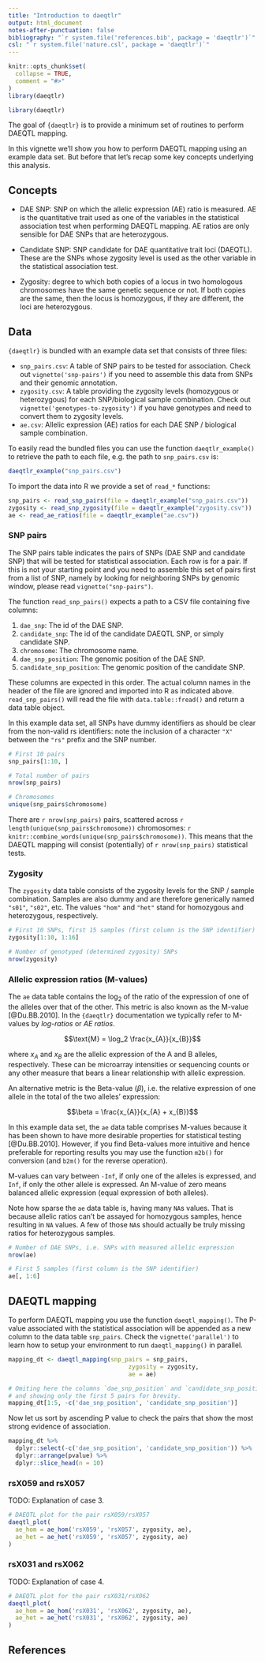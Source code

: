 ```yaml
---
title: "Introduction to daeqtlr"
output: html_document
notes-after-punctuation: false
bibliography: "`r system.file('references.bib', package = 'daeqtlr')`"
csl: "`r system.file('nature.csl', package = 'daeqtlr')`"
---
```


```r
knitr::opts_chunk$set(
  collapse = TRUE,
  comment = "#>"
)
library(daeqtlr)
```

```r
library(daeqtlr)
```

The goal of `{daeqtlr}` is to provide a minimum set of routines to perform
DAEQTL mapping.

In this vignette we'll show you how to perform DAEQTL mapping using an example
data set. But before that let's recap some key concepts underlying this
analysis.

## Concepts

- DAE SNP: SNP on which the allelic expression (AE) ratio is measured. AE is the
quantitative trait used as one of the variables in the statistical association
test when performing DAEQTL mapping. AE ratios are only sensible for DAE SNPs
that are heterozygous.

- Candidate SNP: SNP candidate for DAE quantitative trait loci (DAEQTL). These
are the SNPs whose zygosity level is used as the other variable in the
statistical association test.

- Zygosity: degree to which both copies of a locus in two homologous chromosomes
have the same genetic sequence or not. If both copies are the same, then the
locus is homozygous, if they are different, the loci are heterozygous.

## Data

`{daeqtlr}` is bundled with an example data set that consists of three files:

- `snp_pairs.csv`: A table of SNP pairs to be tested for association. Check out
`vignette('snp-pairs')` if you need to assemble this data from SNPs and their
genomic annotation.
- `zygosity.csv`: A table providing the zygosity levels (homozygous or
heterozygous) for each SNP/biological sample combination. Check out
`vignette('genotypes-to-zygosity')` if you have genotypes and need to convert
them to zygosity levels.
- `ae.csv`: Allelic expression (AE) ratios for each DAE SNP / biological sample
combination.

To easily read the bundled files you can use the function `daeqtlr_example()` to
retrieve the path to each file, e.g. the path to `snp_pairs.csv` is:

```r
daeqtlr_example("snp_pairs.csv")
```

To import the data into R we provide a set of `read_*` functions:

```r
snp_pairs <- read_snp_pairs(file = daeqtlr_example("snp_pairs.csv"))
zygosity <- read_snp_zygosity(file = daeqtlr_example("zygosity.csv"))
ae <- read_ae_ratios(file = daeqtlr_example("ae.csv"))
```

### SNP pairs

The SNP pairs table indicates the pairs of SNPs (DAE SNP and candidate SNP) that
will be tested for statistical association. Each row is for a pair. If this is
not your starting point and you need to assemble this set of pairs first from
a list of SNP, namely by looking for neighboring SNPs by genomic window, please
read `vignette("snp-pairs")`.

The function `read_snp_pairs()` expects a path to a CSV file containing five
columns:

1. `dae_snp`: The id of the DAE SNP.
2. `candidate_snp`: The id of the candidate DAEQTL SNP, or simply candidate SNP.
3. `chromosome`: The chromosome name.
4. `dae_snp_position`: The genomic position of the DAE SNP.
5. `candidate_snp_position`: The genomic position of the candidate SNP.

These columns are expected in this order. The actual column names in the header
of the file are ignored and imported into R as indicated above.
`read_snp_pairs()` will read the file with `data.table::fread()` and return a
data table object.

In this example data set, all SNPs have dummy identifiers as should be clear
from the non-valid rs identifiers: note the inclusion of a character `"X"`
between the `"rs"` prefix and the SNP number.

```r
# First 10 pairs
snp_pairs[1:10, ]

# Total number of pairs
nrow(snp_pairs)

# Chromosomes
unique(snp_pairs$chromosome)
```

There are `r nrow(snp_pairs)` pairs, scattered across
`r length(unique(snp_pairs$chromosome))` chromosomes:
`r knitr::combine_words(unique(snp_pairs$chromosome))`.
This means that the DAEQTL mapping will consist (potentially) of
`r nrow(snp_pairs)` statistical tests.


### Zygosity

The `zygosity` data table consists of the zygosity levels for the SNP / sample
combination. Samples are also dummy and are therefore generically named `"s01"`,
`"s02"`, etc. The values `"hom"` and `"het"` stand for homozygous and
heterozygous, respectively.

```r
# First 10 SNPs, first 15 samples (first column is the SNP identifier)
zygosity[1:10, 1:16]

# Number of genotyped (determined zygosity) SNPs
nrow(zygosity)
```

### Allelic expression ratios (M-values)

The `ae` data table contains the $\log_2$ of the ratio of the expression of one
of the alleles over that of the other. This metric is also known as the M-value
[@Du.BB.2010]. In the `{daeqtlr}` documentation we typically refer to M-values
by *log-ratios* or *AE ratios*.

$$\text{M} = \log_2 \frac{x_{A}}{x_{B}}$$

where $x_{A}$ and $x_{B}$ are the allelic expression of the A and B alleles,
respectively. These can be microarray intensities or sequencing counts or any
other measure that bears a linear relationship with allelic expression.

An alternative metric is the Beta-value $(\beta)$, i.e. the relative expression
of one allele in the total of the two alleles' expression:

$$\beta = \frac{x_{A}}{x_{A} + x_{B}}$$

In this example data set, the `ae` data table comprises M-values because it has
been shown to have more desirable properties for statistical testing
[@Du.BB.2010]. However, if you find Beta-values more intuitive and hence
preferable for reporting results you may use the function `m2b()` for conversion
(and `b2m()` for the reverse operation).

M-values can vary between `-Inf`, if only one of the alleles is expressed, and
`Inf`, if only the other allele is expressed. An M-value of zero means balanced
allelic expression (equal expression of both alleles).

Note how sparse the `ae` data table is, having many `NA`s values. That is
because allelic ratios can't be assayed for homozygous samples, hence resulting
in `NA` values. A few of those `NA`s should actually be truly missing ratios for
heterozygous samples.

```r
# Number of DAE SNPs, i.e. SNPs with measured allelic expression
nrow(ae)

# First 5 samples (first column is the SNP identifier)
ae[, 1:6]
```

## DAEQTL mapping

To perform DAEQTL mapping you use the function `daeqtl_mapping()`. The P-value
associated with the statistical association will be appended as a new column
to the data table `snp_pairs`. Check the `vignette('parallel')` to learn how
to setup your environment to run `daeqtl_mapping()` in parallel.

```r
mapping_dt <- daeqtl_mapping(snp_pairs = snp_pairs,
                                  zygosity = zygosity,
                                  ae = ae)

# Omiting here the columns `dae_snp_position` and `candidate_snp_position`
# and showing only the first 5 pairs for brevity.
mapping_dt[1:5, -c('dae_snp_position', 'candidate_snp_position')]
```

Now let us sort by ascending P value to check the pairs that show the most
strong evidence of association.

```r
mapping_dt %>%
  dplyr::select(-c('dae_snp_position', 'candidate_snp_position')) %>%
  dplyr::arrange(pvalue) %>%
  dplyr::slice_head(n = 10)
```

### rsX059 and rsX057

TODO: Explanation of case 3.

```r
# DAEQTL plot for the pair rsX059/rsX057
daeqtl_plot(
  ae_hom = ae_hom('rsX059', 'rsX057', zygosity, ae),
  ae_het = ae_het('rsX059', 'rsX057', zygosity, ae)
)
```

### rsX031 and rsX062

TODO: Explanation of case 4.

```r
# DAEQTL plot for the pair rsX031/rsX062
daeqtl_plot(
  ae_hom = ae_hom('rsX031', 'rsX062', zygosity, ae),
  ae_het = ae_het('rsX031', 'rsX062', zygosity, ae)
)
```

## References

<!-- References will be automatically included here -->
